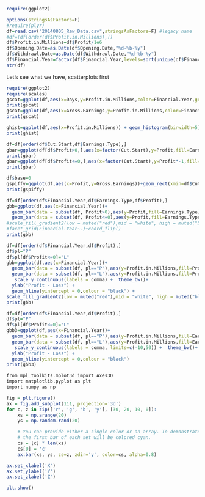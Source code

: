 ```r

require(ggplot2)

```

```r
options(stringsAsFactors=F)
#require(plyr)
df=read.csv("20140805_Raw_Data.csv",stringsAsFactors=F) #legacy name
#df=(df[order(df$Profit.in.Millions),])
df$Profit.in.Millions=df$Profit/1e6
df$Opening.Date=as.Date(df$Opening.Date,"%d-%b-%y")
df$Withdrawl.Date=as.Date(df$Withdrawl.Date,"%d-%b-%y")
df$Financial.Year=factor(df$Financial.Year,levels=sort(unique(df$Financial.Year)))
str(df)
```
Let's see what we have, scatterplots first

```r
require(ggplot2)
require(scales)
gscat=ggplot(df,aes(x=Days,y=Profit.in.Millions,color=Financial.Year,group=df$Earnings.Type))+geom_point(aes(shape=df$Earnings.Type))
print(gscat)
gscat=ggplot(df,aes(x=Gross.Earnings,y=Profit.in.Millions,color=Financial.Year,group=df$Earnings.Type))+geom_point(aes(shape=df$Earnings.Type))
print(gscat)
```


```r
ghist=ggplot(df,aes(x=Profit.in.Millions)) + geom_histogram(binwidth=5)+facet_grid(Financial.Year~.)
print(ghist)
```

```r
df=df[order(df$Cut.Start,df$Earnings.Type),]
gbar=ggplot(df[df$Profit>0,],aes(x=factor(Cut.Start),y=Profit,fill=Earnings.Type))+geom_bar(stat="identity",)+facet_grid(Financial.Year~.)+coord_flip()
print(gbar)
gbar=ggplot(df[df$Profit<=0,],aes(x=factor(Cut.Start),y=Profit*-1,fill=Earnings.Type))+geom_bar(stat="identity",)+facet_grid(Financial.Year~.)+coord_flip()
print(gbar)
```


```r
df$base=0
gspiffy=ggplot(df,aes(x=Profit,y=Gross.Earnings))+geom_rect(xmin=df$Cut.Start,xmax=df$Cut.End,ymin=df$base,ymax=df$Profit)
print(gspiffy)
```

```r
df=df[order(df$Financial.Year,df$Earnings.Type,df$Profit),]
gbb=ggplot(df,aes(x=Financial.Year))+
  geom_bar(data = subset(df, Profit>0),aes(y=Profit,fill=Earnings.Type),stat="identity")+
  geom_bar(data = subset(df, Profit<=0),aes(y=Profit,fill=Earnings.Type),stat="identity")
#scale_fill_gradient2(low = muted("red"),mid = "white", high = muted("black"), midpoint = 0,space = "rgb")
#facet_grid(Financial.Year~.)+coord_flip()
print(gbb)

```



```r
df=df[order(df$Financial.Year,df$Profit),]
df$pl="P"
df$pl[df$Profit<=0]="L"
gbb=ggplot(df,aes(x=Financial.Year))+
  geom_bar(data = subset(df, pl=="P"),aes(y=Profit.in.Millions,fill=Profit.in.Millions),stat="identity")+
  geom_bar(data = subset(df, pl=="L"),aes(y=Profit.in.Millions,fill=Profit.in.Millions),stat="identity")+
   scale_y_continuous(labels = comma) +  theme_bw()+
  ylab("Profit - Loss") + 
  geom_hline(yintercept = 0,colour = "black") +
scale_fill_gradient2(low = muted("red"),mid = "white", high = muted("black"), midpoint = 0,space = "rgb")
print(gbb)

```


```r
df=df[order(df$Financial.Year,df$Profit),]
df$pl="P"
df$pl[df$Profit<=0]="L"
gbb3=ggplot(df,aes(x=Financial.Year))+
  geom_bar(data = subset(df, pl=="P"),aes(y=Profit.in.Millions,fill=Earnings.Type),stat="identity")+
  geom_bar(data = subset(df, pl=="L"),aes(y=Profit.in.Millions,fill=Earnings.Type),stat="identity")+
   scale_y_continuous(labels = comma, limits=c(-10,50)) +  theme_bw()+
  ylab("Profit - Loss") + 
  geom_hline(yintercept = 0,colour = "black") 
print(gbb3)

```

```r
from mpl_toolkits.mplot3d import Axes3D
import matplotlib.pyplot as plt
import numpy as np

fig = plt.figure()
ax = fig.add_subplot(111, projection='3d')
for c, z in zip(['r', 'g', 'b', 'y'], [30, 20, 10, 0]):
    xs = np.arange(20)
    ys = np.random.rand(20)

    # You can provide either a single color or an array. To demonstrate this,
    # the first bar of each set will be colored cyan.
    cs = [c] * len(xs)
    cs[0] = 'c'
    ax.bar(xs, ys, zs=z, zdir='y', color=cs, alpha=0.8)

ax.set_xlabel('X')
ax.set_ylabel('Y')
ax.set_zlabel('Z')

plt.show()

```

